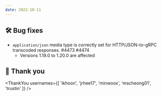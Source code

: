 ```yaml
---
date: 2022-10-11
---
```


## 🛠️ Bug fixes

- `application/json` media type is correctly set for HTTP/JSON-to-gRPC transcoded responses. #4473 #4474
  - Versions 1.19.0 to 1.20.0 are affected

## 🙇 Thank you

<ThankYou usernames={[
  'ikhoon',
  'jrhee17',
  'minwoox',
  'mscheong01',
  'trustin'
]} />